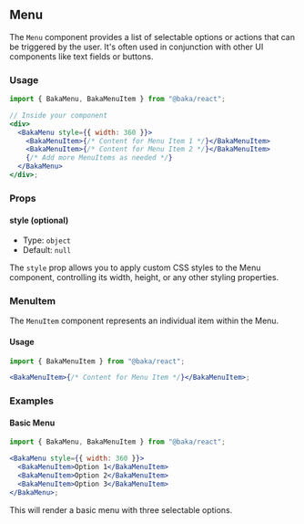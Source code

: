 ## Menu

The `Menu` component provides a list of selectable options or actions that can be triggered by the user. It's often used in conjunction with other UI components like text fields or buttons.

### Usage

```jsx
import { BakaMenu, BakaMenuItem } from "@baka/react";

// Inside your component
<div>
  <BakaMenu style={{ width: 360 }}>
    <BakaMenuItem>{/* Content for Menu Item 1 */}</BakaMenuItem>
    <BakaMenuItem>{/* Content for Menu Item 2 */}</BakaMenuItem>
    {/* Add more MenuItems as needed */}
  </BakaMenu>
</div>;
```

### Props

#### style (optional)

- Type: `object`
- Default: `null`

The `style` prop allows you to apply custom CSS styles to the Menu component, controlling its width, height, or any other styling properties.

### MenuItem

The `MenuItem` component represents an individual item within the Menu.

#### Usage

```jsx
import { BakaMenuItem } from "@baka/react";

<BakaMenuItem>{/* Content for Menu Item */}</BakaMenuItem>;
```

### Examples

#### Basic Menu

```jsx
import { BakaMenu, BakaMenuItem } from "@baka/react";

<BakaMenu style={{ width: 360 }}>
  <BakaMenuItem>Option 1</BakaMenuItem>
  <BakaMenuItem>Option 2</BakaMenuItem>
  <BakaMenuItem>Option 3</BakaMenuItem>
</BakaMenu>;
```

This will render a basic menu with three selectable options.
